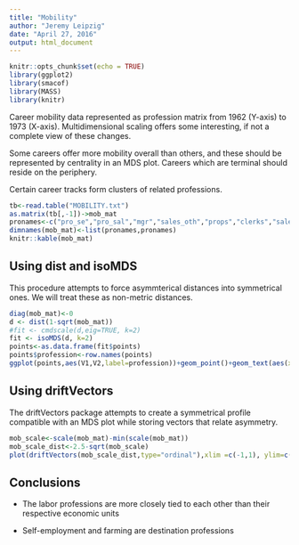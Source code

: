 ```yaml
---
title: "Mobility"
author: "Jeremy Leipzig"
date: "April 27, 2016"
output: html_document
---
```


```r
knitr::opts_chunk$set(echo = TRUE)
library(ggplot2)
library(smacof)
library(MASS)
library(knitr)
```

Career mobility data represented as profession matrix from 1962 (Y-axis) to 1973 (X-axis). Multidimensional scaling offers some interesting, if not a complete view of these changes.

Some careers offer more mobility overall than others, and these should be represented by centrality in an MDS plot. Careers which are terminal should reside on the periphery.

Certain career tracks form clusters of related professions. 

```r
tb<-read.table("MOBILITY.txt")
as.matrix(tb[,-1])->mob_mat
pronames<-c("pro_se","pro_sal","mgr","sales_oth","props","clerks","sales_retail","crafts_mfr","crafts_oth","crafts_cnstr","srvc","oper_oth","oper_mfr","labor_mfr","labor_oth","farmers","farm_labor")
dimnames(mob_mat)<-list(pronames,pronames)
knitr::kable(mob_mat)

```

## Using dist and isoMDS
This procedure attempts to force asymmterical distances into symmetrical ones. We will treat these as non-metric distances.

```r
diag(mob_mat)<-0
d <- dist(1-sqrt(mob_mat))
#fit <- cmdscale(d,eig=TRUE, k=2)
fit <- isoMDS(d, k=2)
points<-as.data.frame(fit$points)
points$profession<-row.names(points)
ggplot(points,aes(V1,V2,label=profession))+geom_point()+geom_text(aes(x= V1+2, y = V2 + 1))+xlab("X1")+ylab("X2")
```

## Using driftVectors
The driftVectors package attempts to create a symmetrical profile compatible with an MDS plot while storing vectors that relate asymmetry.

```r
mob_scale<-scale(mob_mat)-min(scale(mob_mat))
mob_scale_dist<-2.5-sqrt(mob_scale)
plot(driftVectors(mob_scale_dist,type="ordinal"),xlim =c(-1,1), ylim=c(-1,1), col.drift = "blue")
```

## Conclusions

* The labor professions are more closely tied to each other than their respective economic units

* Self-employment and farming are destination professions

